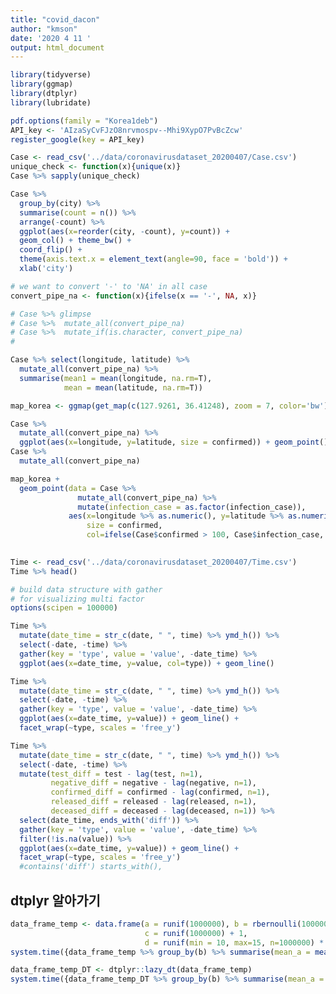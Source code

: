 ```yaml
---
title: "covid_dacon"
author: "kmson"
date: '2020 4 11 '
output: html_document
---
```


```r
library(tidyverse)
library(ggmap)
library(dtplyr)
library(lubridate)

pdf.options(family = "Korea1deb")
API_key <- 'AIzaSyCvFJzO8nrvmospv--Mhi9XypO7PvBcZcw'
register_google(key = API_key)
```

```r
Case <- read_csv('../data/coronavirusdataset_20200407/Case.csv')
unique_check <- function(x){unique(x)}
Case %>% sapply(unique_check)

Case %>% 
  group_by(city) %>%
  summarise(count = n()) %>% 
  arrange(-count) %>% 
  ggplot(aes(x=reorder(city, -count), y=count)) + 
  geom_col() + theme_bw() + 
  coord_flip() + 
  theme(axis.text.x = element_text(angle=90, face = 'bold')) +
  xlab('city') 
```


```r
# we want to convert '-' to 'NA' in all case 
convert_pipe_na <- function(x){ifelse(x == '-', NA, x)}

# Case %>% glimpse
# Case %>%  mutate_all(convert_pipe_na)
# Case %>%  mutate_if(is.character, convert_pipe_na)
# 

Case %>% select(longitude, latitude) %>% 
  mutate_all(convert_pipe_na) %>% 
  summarise(mean1 = mean(longitude, na.rm=T),
            mean = mean(latitude, na.rm=T))

map_korea <- ggmap(get_map(c(127.9261, 36.41248), zoom = 7, color='bw'))

Case %>% 
  mutate_all(convert_pipe_na) %>% 
  ggplot(aes(x=longitude, y=latitude, size = confirmed)) + geom_point()
Case %>% 
  mutate_all(convert_pipe_na)

map_korea +
  geom_point(data = Case %>% 
               mutate_all(convert_pipe_na) %>% 
               mutate(infection_case = as.factor(infection_case)), 
             aes(x=longitude %>% as.numeric(), y=latitude %>% as.numeric(),
                 size = confirmed, 
                 col=ifelse(Case$confirmed > 100, Case$infection_case, NA))) + theme(legend.position = 'bottom')
                 
```


```r
Time <- read_csv('../data/coronavirusdataset_20200407/Time.csv')
Time %>% head()
```

```r
# build data structure with gather
# for visualizing multi factor 
options(scipen = 100000)

Time %>% 
  mutate(date_time = str_c(date, " ", time) %>% ymd_h()) %>% 
  select(-date, -time) %>% 
  gather(key = 'type', value = 'value', -date_time) %>% 
  ggplot(aes(x=date_time, y=value, col=type)) + geom_line()
```
```r
Time %>% 
  mutate(date_time = str_c(date, " ", time) %>% ymd_h()) %>% 
  select(-date, -time) %>% 
  gather(key = 'type', value = 'value', -date_time) %>% 
  ggplot(aes(x=date_time, y=value)) + geom_line() +
  facet_wrap(~type, scales = 'free_y')
```

```r
Time %>% 
  mutate(date_time = str_c(date, " ", time) %>% ymd_h()) %>% 
  select(-date, -time) %>% 
  mutate(test_diff = test - lag(test, n=1), 
         negative_diff = negative - lag(negative, n=1),
         confirmed_diff = confirmed - lag(confirmed, n=1),
         released_diff = released - lag(released, n=1),
         deceased_diff = deceased - lag(deceased, n=1)) %>% 
  select(date_time, ends_with('diff')) %>% 
  gather(key = 'type', value = 'value', -date_time) %>% 
  filter(!is.na(value)) %>% 
  ggplot(aes(x=date_time, y=value)) + geom_line() +
  facet_wrap(~type, scales = 'free_y')
  #contains('diff') starts_with(),
```


## dtplyr 알아가기 
```r
data_frame_temp <- data.frame(a = runif(1000000), b = rbernoulli(1000000),
                              c = runif(1000000) + 1, 
                              d = runif(min = 10, max=15, n=1000000) * rbernoulli(1000000))
system.time({data_frame_temp %>% group_by(b) %>% summarise(mean_a = mean(a))%>% arrange(mean_a)})

data_frame_temp_DT <- dtplyr::lazy_dt(data_frame_temp)
system.time({data_frame_temp_DT %>% group_by(b) %>% summarise(mean_a = mean(a)) %>% arrange(mean_a)})
```



